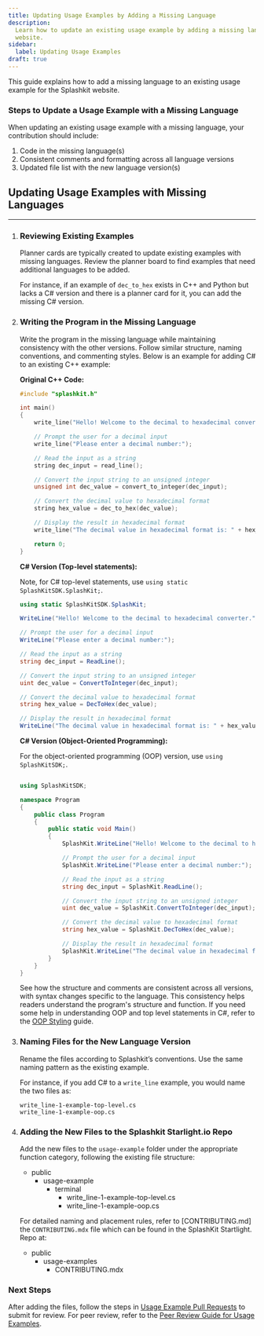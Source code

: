 ```yaml
---
title: Updating Usage Examples by Adding a Missing Language
description:
  Learn how to update an existing usage example by adding a missing language to the Splashkit
  website.
sidebar:
  label: Updating Usage Examples
draft: true
---
```



This guide explains how to add a missing language to an existing usage example for the Splashkit
website.

### Steps to Update a Usage Example with a Missing Language

When updating an existing usage example with a missing language, your contribution should include:

1. Code in the missing language(s)
2. Consistent comments and formatting across all language versions
3. Updated file list with the new language version(s)

## Updating Usage Examples with Missing Languages

---

<Steps>

1. ### Reviewing Existing Examples

   Planner cards are typically created to update existing examples with missing languages. Review
   the planner board to find examples that need additional languages to be added.

   For instance, if an example of `dec_to_hex` exists in C++ and Python but lacks a C# version and
   there is a planner card for it, you can add the missing C# version.

2. ### Writing the Program in the Missing Language

   Write the program in the missing language while maintaining consistency with the other versions.
   Follow similar structure, naming conventions, and commenting styles. Below is an example for
   adding C# to an existing C++ example:

   **Original C++ Code:**

   ```cpp
   #include "splashkit.h"

   int main()
   {
       write_line("Hello! Welcome to the decimal to hexadecimal converter.");

       // Prompt the user for a decimal input
       write_line("Please enter a decimal number:");

       // Read the input as a string
       string dec_input = read_line();

       // Convert the input string to an unsigned integer
       unsigned int dec_value = convert_to_integer(dec_input);

       // Convert the decimal value to hexadecimal format
       string hex_value = dec_to_hex(dec_value);

       // Display the result in hexadecimal format
       write_line("The decimal value in hexadecimal format is: " + hex_value);

       return 0;
   }
   ```

   **C# Version (Top-level statements):**

   Note, for C# top-level statements, use `using static SplashKitSDK.SplashKit;`.

   ```csharp
   using static SplashKitSDK.SplashKit;

   WriteLine("Hello! Welcome to the decimal to hexadecimal converter.");

   // Prompt the user for a decimal input
   WriteLine("Please enter a decimal number:");

   // Read the input as a string
   string dec_input = ReadLine();

   // Convert the input string to an unsigned integer
   uint dec_value = ConvertToInteger(dec_input);

   // Convert the decimal value to hexadecimal format
   string hex_value = DecToHex(dec_value);

   // Display the result in hexadecimal format
   WriteLine("The decimal value in hexadecimal format is: " + hex_value);
   ```

   **C# Version (Object-Oriented Programming):**

   For the object-oriented programming (OOP) version, use `using SplashKitSDK;`.

   ```csharp

   using SplashKitSDK;

   namespace Program
   {
       public class Program
       {
           public static void Main()
           {
               SplashKit.WriteLine("Hello! Welcome to the decimal to hexadecimal converter.");

               // Prompt the user for a decimal input
               SplashKit.WriteLine("Please enter a decimal number:");

               // Read the input as a string
               string dec_input = SplashKit.ReadLine();

               // Convert the input string to an unsigned integer
               uint dec_value = SplashKit.ConvertToInteger(dec_input);

               // Convert the decimal value to hexadecimal format
               string hex_value = SplashKit.DecToHex(dec_value);

               // Display the result in hexadecimal format
               SplashKit.WriteLine("The decimal value in hexadecimal format is: " + hex_value);
           }
       }
   }

   ```

   See how the structure and comments are consistent across all versions, with syntax changes
   specific to the language. This consistency helps readers understand the program's structure and
   function. If you need some help in understanding OOP and top level statements in C#, refer to the
   [OOP Styling](/products/splashkit/documentation/splashkit-website/tutorials-documentation/04-oop-styling)
   guide.

3. ### Naming Files for the New Language Version

   Rename the files according to Splashkit’s conventions. Use the same naming pattern as the
   existing example.

   For instance, if you add C# to a `write_line` example, you would name the two files as:

   ```plaintext
   write_line-1-example-top-level.cs
   write_line-1-example-oop.cs
   ```

4. ### Adding the New Files to the Splashkit Starlight.io Repo

   Add the new files to the `usage-example` folder under the appropriate function category,
   following the existing file structure:

   <FileTree>

   - public
     - usage-example
       - terminal
         - write_line-1-example-top-level.cs
         - write_line-1-example-oop.cs

   </FileTree>

   For detailed naming and placement rules, refer to [CONTRIBUTING.md] the `CONTRIBUTING.mdx` file
   which can be found in the SplashKit Startlight. Repo at:

   <FileTree>

   - public
     - usage-examples
       - CONTRIBUTING.mdx

   </FileTree>

</Steps>

### Next Steps

After adding the files, follow the steps in
[Usage Example Pull Requests](/products/splashkit/05-pull-request-template/) to submit for review.
For peer review, refer to the
[Peer Review Guide for Usage Examples](/products/splashkit/documentation/splashkit-website/usage-examples/04-usage-peer-review).
